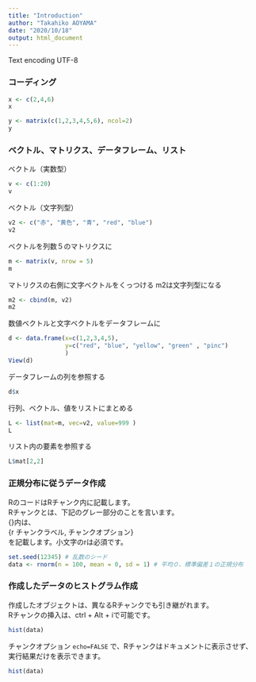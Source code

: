 ```yaml
---
title: "Introduction"
author: "Takahiko AOYAMA"
date: "2020/10/18"
output: html_document
---
```

Text encoding UTF-8

### コーディング

```r
x <- c(2,4,6)
x

y <- matrix(c(1,2,3,4,5,6), ncol=2)
y

```

### ベクトル、マトリクス、データフレーム、リスト

ベクトル（実数型）

```r
v <- c(1:20)
v
```

ベクトル（文字列型）

```r
v2 <- c("赤", "黄色", "青", "red", "blue")
v2
```

ベクトルを列数５のマトリクスに

```r
m <- matrix(v, nrow = 5)
m
```

マトリクスの右側に文字ベクトルをくっつける
m2は文字列型になる
```r
m2 <- cbind(m, v2)
m2
```

数値ベクトルと文字ベクトルをデータフレームに

```r
d <- data.frame(x=c(1,2,3,4,5),
                y=c("red", "blue", "yellow", "green" , "pinc")
                )
View(d)
```

データフレームの列を参照する

```r
d$x
```

行列、ベクトル、値をリストにまとめる

```r
L <- list(mat=m, vec=v2, value=999 )
L
```

リスト内の要素を参照する

```r
L$mat[2,2]
```

### 正規分布に従うデータ作成

RのコードはRチャンク内に記載します。  
Rチャンクとは、下記のグレー部分のことを言います。  
{}内は、  
{r チャンクラベル, チャンクオプション}  
を記載します。小文字のrは必須です。  
```r
set.seed(12345) # 乱数のシード
data <- rnorm(n = 100, mean = 0, sd = 1) # 平均０、標準偏差１の正規分布 

```

### 作成したデータのヒストグラム作成

作成したオブジェクトは、異なるRチャンクでも引き継がれます。  
Rチャンクの挿入は、ctrl + Alt + iで可能です。

```r

hist(data)

```

チャンクオプション `echo=FALSE` で、Rチャンクはドキュメントに表示させず、実行結果だけを表示できます。




```r
hist(data)
```



